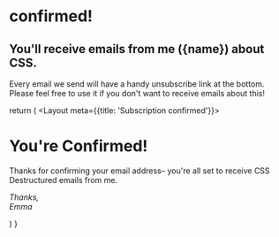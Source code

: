 
<h1 className="font-display text-brand-brightYellow tracking-wider">
  confirmed!
</h1>

<h2 className="sm:text-xl text-lg py-4">
  You'll receive emails from me ({name}) about CSS.
</h2>

<p className="max-w-sm opacity-75">
  Every email we send will have a handy unsubscribe link at the bottom. Please
  feel free to use it if you don't want to receive emails about this!
</p>


  return (
    <Layout meta={{title: 'Subscription confirmed'}}>
      <div className="prose dark:prose-dark prose-lg max-w-md mx-auto py-24">
        <h1>You're Confirmed!</h1>
        <p>
          Thanks for confirming your email address– you're all set to receive CSS Destructured emails from me.
        </p>
        <p>
          <em>Thanks,</em>
          <br />
          <em>Emma</em>
        </p>
      </div>
    </Layout>
  )
}
